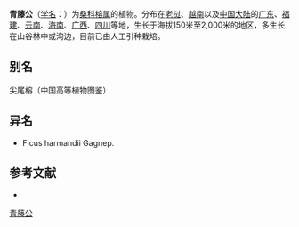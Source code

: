 {{Speciesbox
| name = 青藤公
| status = 
| status_system = 
| image =
| genus = Ficus
| species = langkokensis
| authority = Drake
}}

'''青藤公'''（[[学名|学名]]：{{lang|la|''Ficus langkokensis''}}）为[[桑科|桑科]][[榕属|榕属]]的植物。分布在[[老挝|老挝]]、[[越南|越南]]以及[[中国大陆|中国大陆]]的[[广东|广东]]、[[福建|福建]]、[[云南|云南]]、[[海南|海南]]、[[广西|广西]]、[[四川|四川]]等地，生长于海拔150米至2,000米的地区，多生长在山谷林中或沟边，目前已由人工引种栽培。

== 别名 ==
尖尾榕（中国高等植物图鉴）

== 异名 ==
* Ficus harmandii Gagnep.

== 参考文献 ==
<div class="references-small">
* {{cite web| url =http://www.bioinfo.cn/db05/KmzwSpecies.php?action=view&id=13605| title =青藤公| work =《中国高等植物数据库全库》| publisher =中国科学院微生物研究所| author =昆明植物研究所| accessdate =2009-02-24}}{{dead link|date=2018年5月 |bot=InternetArchiveBot |fix-attempted=yes }}
</div>
{{Taxonbar|from=Q15227812}}

[[Category:榕属|青藤公]]


{{植物小作品}}
